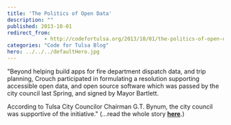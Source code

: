 ```yaml
---
title: 'The Politics of Open Data'
description: ""
published: 2013-10-01
redirect_from: 
            - http://codefortulsa.org/2013/10/01/the-politics-of-open-data/
categories: "Code for Tulsa Blog"
hero: ../../../defaultHero.jpg
---
```

"Beyond helping build apps for fire department dispatch data, and trip planning, Crouch participated in formulating a resolution supporting accessible open data, and open source software which was passed by the city council last Spring, and signed by Mayor Bartlett.

According to Tulsa City Councilor Chairman G.T. Bynum, the city council was supportive of the initiative." (...read the whole story **[here](http://techpresident.com/news/24339/transparency-fight-muddies-tulsas-mayoral-race)**.)
